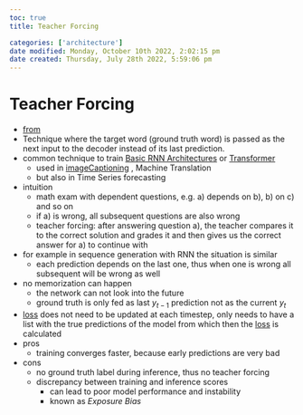 ```yaml
---
toc: true
title: Teacher Forcing

categories: ['architecture']
date modified: Monday, October 10th 2022, 2:02:15 pm
date created: Thursday, July 28th 2022, 5:59:06 pm
---
```


# Teacher Forcing
- [from](https://publish.obsidian.qmd/fabian-groeger/Machine+Learning+%26+Deep+Learning/Deep+Learning/Architectures/RNN/Teacher+Forcing)
- Technique where the target word (ground truth word) is passed as the next input to the decoder instead of its last prediction.
- common technique to train [Basic RNN Architectures](Basic%20RNN%20Architectures.qmd) or [Transformer](Transformer.qmd)
    - used in [imageCaptioning](imageCaptioning.qmd) , Machine Translation
    - but also in Time Series forecasting
- intuition
    - math exam with dependent questions, e.g. a) depends on b), b) on c) and so on
    - if a) is wrong, all subsequent questions are also wrong
    - teacher forcing: after answering question a), the teacher compares it to the correct solution and grades it and then gives us the correct answer for a) to continue with
- for example in sequence generation with RNN the situation is similar
    - each prediction depends on the last one, thus when one is wrong all subsequent will be wrong as well
- no memorization can happen
    - the network can not look into the future
    - ground truth is only fed as last $y_{t-1}$ prediction not as the current $y_{t}$
- [loss](loss.qmd) does not need to be updated at each timestep, only needs to have a list with the true predictions of the model from which then the [loss](loss.qmd) is calculated
- pros
    - training converges faster, because early predictions are very bad
- cons
    - no ground truth label during inference, thus no teacher forcing
    - discrepancy between training and inference scores
        - can lead to poor model performance and instability
        - known as _Exposure Bias_



